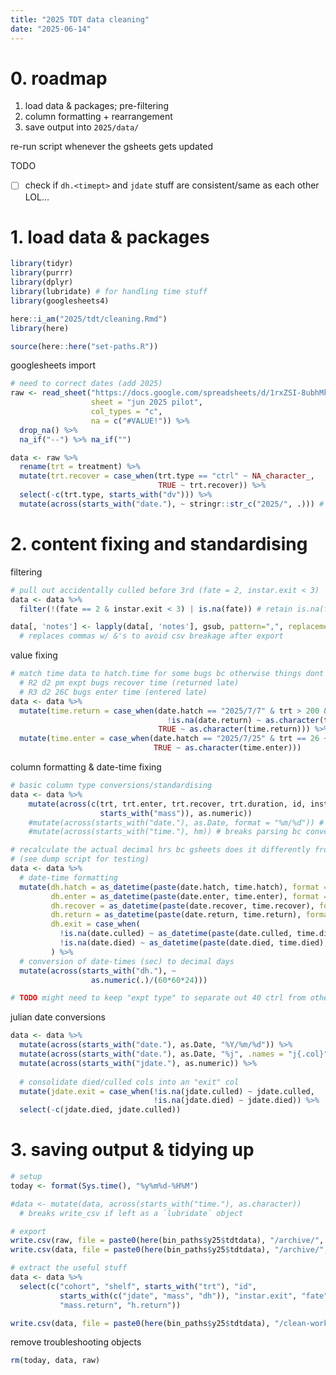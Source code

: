 ```yaml
---
title: "2025 TDT data cleaning"
date: "2025-06-14"
---
```


# 0. roadmap

1. load data & packages; pre-filtering
2. column formatting + rearrangement
3. save output into `2025/data/`

re-run script whenever the gsheets gets updated


TODO

- [ ] check if `dh.<timept>` and `jdate` stuff are consistent/same as each other LOL...


# 1. load data & packages

```r
library(tidyr)
library(purrr)
library(dplyr)
library(lubridate) # for handling time stuff
library(googlesheets4)

here::i_am("2025/tdt/cleaning.Rmd")
library(here)

source(here::here("set-paths.R"))
```

googlesheets import

```r
# need to correct dates (add 2025)
raw <- read_sheet("https://docs.google.com/spreadsheets/d/1rxZSI-8ubhMkeM2Sh1xNi5IKF0Vt_BDFItAg_Ak476M/edit?gid=1826657546#gid=1826657546", 
                  sheet = "jun 2025 pilot",
                  col_types = "c",
                  na = c("#VALUE!")) %>%
  drop_na() %>%
  na_if("--") %>% na_if("")

data <- raw %>% 
  rename(trt = treatment) %>%
  mutate(trt.recover = case_when(trt.type == "ctrl" ~ NA_character_,
                                 TRUE ~ trt.recover)) %>%
  select(-c(trt.type, starts_with("dv"))) %>%
  mutate(across(starts_with("date."), ~ stringr::str_c("2025/", .))) # didnt add "2025" to dates so add here
```

# 2. content fixing and standardising

filtering

```r
# pull out accidentally culled before 3rd (fate = 2, instar.exit < 3)
data <- data %>%
  filter(!(fate == 2 & instar.exit < 3) | is.na(fate)) # retain is.na(fate) for things still developing

data[, 'notes'] <- lapply(data[, 'notes'], gsub, pattern=",", replacement = "&") 
  # replaces commas w/ &'s to avoid csv breakage after export
```

value fixing

```r
# match time data to hatch.time for some bugs bc otherwise things dont align nice:
  # R2 d2 pm expt bugs recover time (returned late)
  # R3 d2 26C bugs enter time (entered late)
data <- data %>%
  mutate(time.return = case_when(date.hatch == "2025/7/7" & trt > 200 & 
                                   !is.na(date.return) ~ as.character(time.hatch),
                                 TRUE ~ as.character(time.return))) %>%
  mutate(time.enter = case_when(date.hatch == "2025/7/25" & trt == 26 ~ "12:00",
                                TRUE ~ as.character(time.enter)))
```


column formatting & date-time fixing

```r
# basic column type conversions/standardising
data <- data %>%
    mutate(across(c(trt, trt.enter, trt.recover, trt.duration, id, instar.exit, fate,
                    starts_with("mass")), as.numeric))
    #mutate(across(starts_with("date."), as.Date, format = "%m/%d")) # breaks cuz no %Y
    #mutate(across(starts_with("time."), hm)) # breaks parsing bc converts to "HH MM SS"

# recalculate the actual decimal hrs bc gsheets does it differently from R
# (see dump script for testing)
data <- data %>%
  # date-time formatting
  mutate(dh.hatch = as_datetime(paste(date.hatch, time.hatch), format = "%Y/%m/%d %H:%M"),
         dh.enter = as_datetime(paste(date.enter, time.enter), format = "%Y/%m/%d %H:%M"),
         dh.recover = as_datetime(paste(date.recover, time.recover), format = "%Y/%m/%d %H:%M"),
         dh.return = as_datetime(paste(date.return, time.return), format = "%Y/%m/%d %H:%M"),
         dh.exit = case_when(
           !is.na(date.culled) ~ as_datetime(paste(date.culled, time.died), format = "%Y/%m/%d %H:%M"),
           !is.na(date.died) ~ as_datetime(paste(date.died, time.died), format = "%Y/%m/%d %H:%M")),
         ) %>% 
  # conversion of date-times (sec) to decimal days
  mutate(across(starts_with("dh."), ~ 
                  as.numeric(.)/(60*60*24)))

# TODO might need to keep "expt type" to separate out 40 ctrl from other "ctrls" ?
```


julian date conversions

```r
data <- data %>%
  mutate(across(starts_with("date."), as.Date, "%Y/%m/%d")) %>%
  mutate(across(starts_with("date."), as.Date, "%j", .names = "j{.col}")) %>%
  mutate(across(starts_with("jdate."), as.numeric)) %>%
  
  # consolidate died/culled cols into an "exit" col
  mutate(jdate.exit = case_when(!is.na(jdate.culled) ~ jdate.culled,
                                !is.na(jdate.died) ~ jdate.died)) %>%
  select(-c(jdate.died, jdate.culled))
```


# 3. saving output & tidying up

```r
# setup
today <- format(Sys.time(), "%y%m%d-%H%M")

#data <- mutate(data, across(starts_with("time."), as.character))
  # breaks write_csv if left as a `lubridate` object
```

```r
# export
write.csv(raw, file = paste0(here(bin_paths$y25$tdtdata), "/archive/", today, "_raw.csv"), row.names = FALSE)
write.csv(data, file = paste0(here(bin_paths$y25$tdtdata), "/archive/", today, "_clean-full.csv"), row.names = FALSE)

# extract the useful stuff
data <- data %>%
  select(c("cohort", "shelf", starts_with("trt"), "id", 
           starts_with(c("jdate", "mass", "dh")), "instar.exit", "fate", 
           "mass.return", "h.return"))

write.csv(data, file = paste0(here(bin_paths$y25$tdtdata), "/clean-working.csv"), row.names = FALSE)
```

remove troubleshooting objects

```r
rm(today, data, raw)
```
